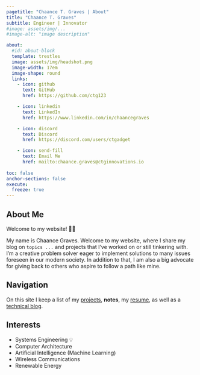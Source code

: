 ```yaml
---
pagetitle: "Chaance T. Graves | About"
title: "Chaance T. Graves"
subtitle: Engineer | Innovator
#image: assets/img/...
#image-alt: "image description"

about:
  #id: about-block
  template: trestles
  image: assets/img/headshot.png
  image-width: 17em
  image-shape: round
  links:
    - icon: github
      text: GitHub
      href: https://github.com/ctg123

    - icon: linkedin
      text: LinkedIn
      href: https://www.linkedin.com/in/chaancegraves

    - icon: discord
      text: Discord
      href: https://discord.com/users/ctgadget

    - icon: send-fill
      text: Email Me
      href: mailto:chaance.graves@ctginnovations.io
   
toc: false
anchor-sections: false
execute: 
  freeze: true
---
```


::: {.column-page}

# About Me

Welcome to my website! 👋🏾

My name is Chaance Graves. Welcome to my website, where I share my blog on `topics ...` and projects that I’ve worked on or still tinkering with. I’m a creative problem solver eager to implement solutions to many issues foreseen in our modern society. In addition to that, I am also a big advocate for giving back to others who aspire to follow a path like mine.

## Navigation

On this site I keep a list of my [projects](projects.html), **notes**, my [resume](resume.html), as well as a [technical blog](blog.html).

## Interests

- Systems Engineering 💡
- Computer Architecture
- Artificial Intelligence (Machine Learning)
- Wireless Communications
- Renewable Energy

:::